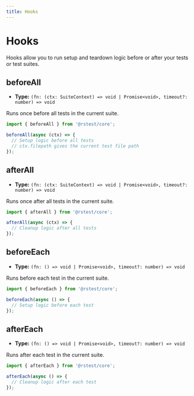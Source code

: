 ```yaml
---
title: Hooks
---
```


# Hooks

Hooks allow you to run setup and teardown logic before or after your tests or test suites.

## beforeAll

- **Type:** `(fn: (ctx: SuiteContext) => void | Promise<void>, timeout?: number) => void`

Runs once before all tests in the current suite.

```ts
import { beforeAll } from '@rstest/core';

beforeAll(async (ctx) => {
  // Setup logic before all tests
  // ctx.filepath gives the current test file path
});
```

## afterAll

- **Type:** `(fn: (ctx: SuiteContext) => void | Promise<void>, timeout?: number) => void`

Runs once after all tests in the current suite.

```ts
import { afterAll } from '@rstest/core';

afterAll(async (ctx) => {
  // Cleanup logic after all tests
});
```

## beforeEach

- **Type:** `(fn: () => void | Promise<void>, timeout?: number) => void`

Runs before each test in the current suite.

```ts
import { beforeEach } from '@rstest/core';

beforeEach(async () => {
  // Setup logic before each test
});
```

## afterEach

- **Type:** `(fn: () => void | Promise<void>, timeout?: number) => void`

Runs after each test in the current suite.

```ts
import { afterEach } from '@rstest/core';

afterEach(async () => {
  // Cleanup logic after each test
});
```
